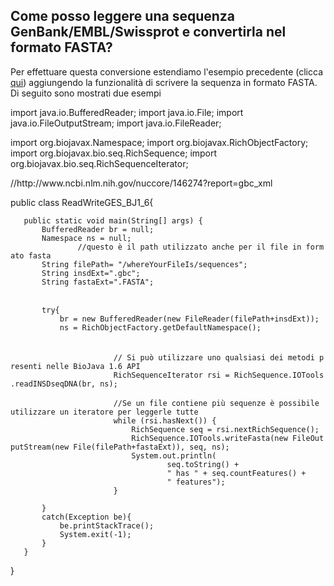 == Come posso leggere una sequenza GenBank/EMBL/Swissprot e convertirla nel formato FASTA? ==

Per effettuare questa conversione estendiamo l'esempio precedente (clicca [[Biojava:CookBookItaliano:SeqIO:ReadGES|qui]]) aggiungendo la funzionalità di scrivere la sequenza in formato FASTA. Di seguito sono mostrati due esempi 

<java>
import java.io.BufferedReader;
import java.io.File;
import java.io.FileOutputStream;
import java.io.FileReader;

import org.biojavax.Namespace;
import org.biojavax.RichObjectFactory;
import org.biojavax.bio.seq.RichSequence;
import org.biojavax.bio.seq.RichSequenceIterator;

//http://www.ncbi.nlm.nih.gov/nuccore/146274?report=gbc_xml
 
public class ReadWriteGES_BJ1_6{

	public static void main(String[] args) {
		BufferedReader br = null;
		Namespace ns = null;
                //questo è il path utilizzato anche per il file in formato fasta
		String filePath= "/whereYourFileIs/sequences";
		String insdExt=".gbc";
		String fastaExt=".FASTA";
		
 
		try{
			br = new BufferedReader(new FileReader(filePath+insdExt));
			ns = RichObjectFactory.getDefaultNamespace();
 
 
                        // Si può utilizzare uno qualsiasi dei metodi presenti nelle BioJava 1.6 API 		
                        RichSequenceIterator rsi = RichSequence.IOTools.readINSDseqDNA(br, ns);
 
                        //Se un file contiene più sequenze è possibile utilizzare un iteratore per leggerle tutte
                        while (rsi.hasNext()) {
                        	RichSequence seq = rsi.nextRichSequence();
                        	RichSequence.IOTools.writeFasta(new FileOutputStream(new File(filePath+fastaExt)), seq, ns);
                            System.out.println(
                                    seq.toString() +
                                    " has " + seq.countFeatures() + 
                                    " features");
                		}

		}
		catch(Exception be){
			be.printStackTrace();
			System.exit(-1);
		}
	}
}
</java>